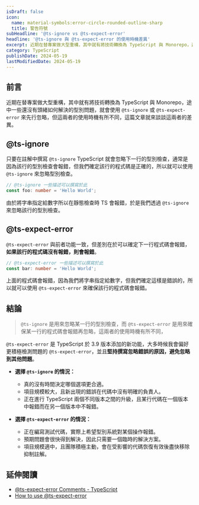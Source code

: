 ```yaml
---
isDraft: false
icon:
  name: material-symbols:error-circle-rounded-outline-sharp
  title: 警告符號
subHeadline: '@ts-ignore vs @ts-expect-error'
headline: '@ts-ignore 與 @ts-expect-error 的使用時機差異'
excerpt: 近期在替專案做大型重構，其中就有將技術轉換為 TypeScript 與 Monorepo，途中一些還沒有頭緒如何解決的型別問題，就會使用 `@ts-ignore` 或 `@ts-expect-error` 來先行忽略，但這兩者的使用時機有所不同，這篇文章就來談談這兩者的差異。
category: TypeScript
publishDate: 2024-05-19
lastModifiedDate: 2024-05-19
---
```


## 前言

近期在替專案做大型重構，其中就有將技術轉換為 TypeScript 與 Monorepo，途中一些還沒有頭緒如何解決的型別問題，就會使用 `@ts-ignore` 或 `@ts-expect-error` 來先行忽略，但這兩者的使用時機有所不同，這篇文章就來談談這兩者的差異。

## @ts-ignore

只要在註解中撰寫 `@ts-ignore` TypeScript 就會忽略下一行的型別檢查，通常是因為該行的型別檢查會報錯，但我們確定該行的程式碼是正確的，所以就可以使用 `@ts-ignore` 來忽略型別檢查。

```ts
// @ts-ignore 一些描述可以撰寫於此
const foo: number = 'Hello World';
```

由於將字串指定給數字所以在靜態檢查時 TS 會報錯，於是我們透過 `@ts-ignore` 來忽略該行的型別檢查。

## @ts-expect-error

`@ts-expect-error` 與前者功能一致，但差別在於可以確定下一行程式碼會報錯，**如果該行的程式碼沒有報錯，則會報錯**。

```ts
// @ts-expect-error 一些描述可以撰寫於此
const bar: number = 'Hello World';
```

上面的程式碼會報錯，因為我們將字串指定給數字，但我們確定這樣是錯誤的，所以就可以使用 `@ts-expect-error` 來確保該行的程式碼會報錯。

## 結論

> `@ts-ignore` 是用來忽略某一行的型別檢查，而 `@ts-expect-error` 是用來確保某一行的程式碼會報錯再忽略，這兩者的使用時機有所不同，

`@ts-expect-error` 是 TypeScript 於 3.9 版本添加的新功能，大多時候我會偏好更積極檢測問題的 `@ts-expect-error`，並且**堅持撰寫忽略錯誤的原因，避免忽略到其他問題**。

- **選擇 `@ts-ignore` 的情況：**

  - 真的沒有時間決定哪個選項更合適。
  - 項目規模較大，且新出現的錯誤在代碼中沒有明確的負責人。
  - 正在進行 TypeScript 兩個不同版本之間的升級，且某行代碼在一個版本中報錯而在另一個版本中不報錯。

- **選擇 `@ts-expect-error` 的情況：**
  - 正在編寫測試代碼，實際上希望型別系統對某個操作報錯。
  - 預期問題會很快得到解決，因此只需要一個臨時的解決方案。
  - 項目規模適中，且團隊積極主動，會在受影響的代碼恢復有效後盡快移除抑制註解。

## 延伸閱讀

- [@ts-expect-error Comments - TypeScript](https://www.typescriptlang.org/docs/handbook/release-notes/typescript-3-9.html#-ts-expect-error-comments)
- [How to use @ts-expect-error](https://www.totaltypescript.com/concepts/how-to-use-ts-expect-error)
